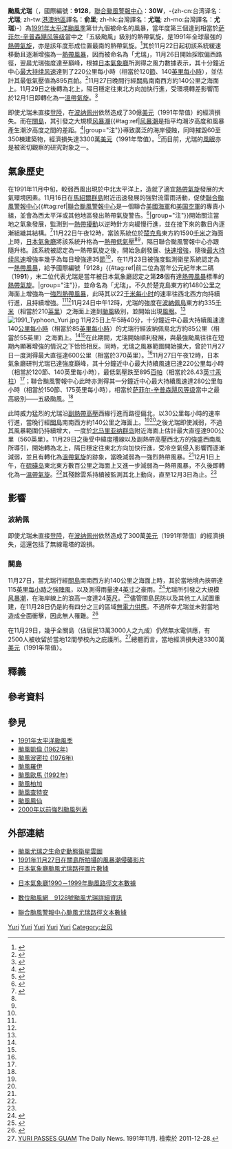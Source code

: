{{主條目消歧義|本文介紹的是1991年的-{zh-cn:台风俞里; zh-tw:強烈颱風尤瑞; zh-hk:颱風俞里; zh-mo:颱風俞里}-。關於1994年的同名熱帶氣旋，請參閱'''[[1994年太平洋颱風季#熱帶風暴俞里_(Yuri)|-{zh-cn:热带风暴俞里 (1994年); zh-tw:熱帶風暴尤瑞 (1994年); zh-hk:熱帶風暴俞里 (1994年); zh-mo:熱帶風暴俞里 (1994年)}-]]'''。}}
{{NoteUTC}}
{{NoteTA
|G1=Weather
|G2=Typhoon
|G3=TyphoonOld
|G4=CWBTyphoonOld
|G5=單位
|G6=地名
|1=zh-hans:柏加; zh-hant:柏加; zh-tw:帕卡
|2=zh-cn:数字;zh-tw:數位;zh-hk:數碼;
|skin=typhoon
}}
{{Infobox hurricane
| Name=颱風尤瑞<br>{{lang|en|Typhoon Yuri}}
| Type=超級颱風
| Year=1991
| Basin=WPac
| Image location=Typhoon Yuri 26 Nov 1991 2124z.png
| Image name=達巔峰強度之尤瑞
| Formed=1991年11月17日
| Dissipated=1991年12月4日
| Extratropical=1991年12月1日
| 10-min winds=120
| 1-min winds=150
| Pressure=895
| Fatalities=無
| Damages=36
| Areas= [[波纳佩岛|波纳佩岛]]、[[關島|關島]]
| Hurricane season=[[1991年太平洋颱風季|1991年太平洋颱風季]]
}}
'''颱風尤瑞'''（{{lang-en|Typhoon Yuri}}，國際編號：'''9128'''，[[聯合颱風警報中心|聯合颱風警報中心]]：'''30W'''，-{zh-cn:台湾译名：'''尤瑞'''; zh-tw:[[港澳地區|港澳地區]]譯名：'''俞里'''; zh-hk:台灣譯名：'''尤瑞'''; zh-mo:台灣譯名：'''尤瑞'''}-）為[[1991年太平洋颱風季|1991年太平洋颱風季]]第廿九個被命名的風暴，當年度第三個達到相當於[[萨菲尔-辛普森飓风等级|萨菲尔-辛普森飓风等级]]當中之「五級颱風」級別的熱帶氣旋，是1991年全球最強的[[熱帶氣旋|熱帶氣旋]]，亦是該年度形成位置最南的熱帶氣旋。<ref name="CWB1991">{{citeweb|url=http://photino.cwb.gov.tw/rdcweb/lib/cd/cd02tyrp/tyr1991.exe |title= 民國八十年颱風調查報告|publisher=交通部中央氣象局|accessdate=2015-05-15}}</ref>其於11月22日起初該系統緩速移動且逐漸增強為一[[熱帶風暴|熱帶風暴]]，因而被命名為「尤瑞」，11月26日開始採取偏西路徑，翌晨尤瑞強度達至巔峰，根據[[氣象廳_(日本)|日本氣象廳]]所測得之風力數據表示，其十分鐘近中心[[最大持续风速|最大持续风速]]達到了220公里每小時（相當於120[[節_(單位)|節]]、140[[英里每小時|英里每小時]]），並估計其最低氣壓值為895[[帕斯卡|百帕]]。<ref name="JMAData">{{cite web|title=日本氣象廳1990至1999年度　熱帶氣旋最佳路徑報告|url=http://www.jma.go.jp/jma/jma-eng/jma-center/rsmc-hp-pub-eg/Besttracks/bst9099.txt|publisher=日本氣象廳|accessdate=2014-07-30|location=日本東京|format=TXT|date=1992-01-04|archive-date=2014-11-02|archive-url=https://web.archive.org/web/20141102053515/http://www.jma.go.jp/jma/jma-eng/jma-center/rsmc-hp-pub-eg/Besttracks/bst9099.txt|dead-url=no}}</ref>11月27日晚間行經[[關島|關島]]南南西方約140公里之海面上。11月29日之後轉為北上，隔日穩定往東北方向加快行進，受環境轉差影響而於12月1日即轉化為一[[溫帶氣旋|溫帶氣旋]]。<ref name="Yuri">{{cite web|title=皇家香港天文台1991年度熱帶氣旋報告|url= http://www.hko.gov.hk/publica/tc/tc1991.pdf|publisher=[[香港天文台|皇家香港天文台]]|year=1991|accessdate=2011-12-18}}</ref>

即使尤瑞未直接[[登陸_(氣象學)|登陸]]，在[[波纳佩州|波纳佩州]]依然造成了30億[[美元|美元]]（1991年幣值）的經濟損失。而在[[關島|關島]]，其引發之大規模[[风暴潮|风暴潮]]{{#tag:ref|[[风暴潮|风暴潮]]是指平均潮汐高度和風暴產生潮汐高度之間的差距。<ref name="glo">{{cite report | publisher = 美國國家颶風中心 | date = 2013-03-25 | accessdate = 2014-06-15 | title = 美國國家颶風中心術語表 | archivedate = 2014-06-01 | url = http://www.nhc.noaa.gov/aboutgloss.shtml | deadurl = no | archiveurl = https://web.archive.org/web/20140601020814/http://www.nhc.noaa.gov/aboutgloss.shtml}}</ref>|group="注"}}導致廣泛的海岸侵蝕，同時摧毀60至350棟建築物，經濟損失達3300萬[[美元|美元]]（1991年幣值）。<ref>{{cite web|title=1991 Super Typhoon Yuri|url=http://www.usno.navy.mil/NOOC/nmfc-ph/RSS/jtwc/atcr/1991atcr/pdf/wnp/30w.pdf|publisher=聯合颱風警報中心|accessdate=2007-05-18|location=關島|format=PDF|year=1991|pages=140–45|deadurl=yes|archiveurl=https://web.archive.org/web/20110607023756/http://www.usno.navy.mil/NOOC/nmfc-ph/RSS/jtwc/atcr/1991atcr/pdf/wnp/30w.pdf|archivedate=2011-06-07}}</ref>而目前，尤瑞的[[風眼|風眼]]亦是被密切觀察的研究對象之一。

== 氣象歷史 ==
{{storm path|Yuri 1991 track.png|alt=風暴路徑圖}}
在1991年11月中旬，較弱西風出現於中北太平洋上，造就了適宜[[熱帶氣旋|熱帶氣旋]]發展的大氣環境因素。11月16日在[[馬紹爾群島|馬紹爾群島]]附近迅速發展的強對流雷雨活動，促使[[聯合颱風警報中心|聯合颱風警報中心]]{{#tag:ref|[[聯合颱風警報中心|聯合颱風警報中心]]是一個聯合[[美國海軍|美國海軍]]和[[美国空軍|美国空軍]]的專責小組，並會為西太平洋或其他地區發出熱帶氣旋警告。<ref>{{cite web|author=聯合颱風警報中心|title=聯合颱風警報中心的使命|year=2011|accessdate=2011-11-30|url=https://metocph.nmci.navy.mil/jtwc/menu/JTWC_mission.html|archiveurl=https://web.archive.org/web/20070726103400/https://metocph.nmci.navy.mil/jtwc/menu/JTWC_mission.html|archivedate=2007-07-26|publisher=美國海、空軍|deadurl=yes}}</ref>|group="注"}}開始關注當地之氣象發展，監測到一[[熱帶擾動|熱帶擾動]]以逆時針方向緩慢行進，並在接下來的數日內逐漸組織其結構。<ref name=ATCR>{{cite web|author1=Rudolph, Dieter K.|author2=Guard, Charles P.|title=1991 Annual Tropical Cyclone Report|url=http://www.usno.navy.mil/NOOC/nmfc-ph/RSS/jtwc/atcr/1991atcr.pdf|publisher=聯合颱風警報中心|accessdate=2014-07-27|location=關島|format=PDF|year=1991|pages=140–45|archive-date=2013-12-06|archive-url=https://web.archive.org/web/20131206153810/http://www.usno.navy.mil/NOOC/nmfc-ph/RSS/jtwc/atcr/1991atcr.pdf|dead-url=no}}</ref>11月22日午夜12時，當該系統位於[[楚克州|楚克島]]東方約1590[[千米|千米]]之海面上時，[[氣象廳_(日本)|日本氣象廳]]將該系統升格為一[[熱帶低氣壓|熱帶低氣壓]]<ref name=JMAData/><ref name="Yuri"/>，隔日聯合颱風警報中心亦跟隨升格。該系統被認定為一熱帶氣旋之後，開始急劇發展、[[快速增強|快速增強]]，隨後[[最大持续风速|最大持续风速]]增強率幾乎為每日增強達35[[節_(單位)|節]]<ref name="CWB1991"/>，在11月23日被強度監測衛星系統認定為一[[熱帶風暴|熱帶風暴]]，給予國際編號「9128」{{#tag:ref|前二位為當年公元紀年末二碼（19'''91'''），末二位代表尤瑞是當年被日本氣象廳認定之第'''28'''個有達[[熱帶風暴|熱帶風暴]]標準的[[熱帶氣旋|熱帶氣旋]]。|group="注"}}，並命名為「尤瑞」。不久於楚克島東方約1480公里之海面上增強為一[[強烈熱帶風暴|強烈熱帶風暴]]，此時其以22[[千米每小时|千米每小时]]的速率往西北西方向持續行進，且持續增強。<ref name=JMAData/><ref name="Yuri"/>11月24日中午12時，尤瑞的強度在[[波纳佩州|波納佩島]]東方約335[[千米|千米]]（相當於210[[英里|英里]]）之海面上達到[[颱風|颱風]]級別，並開始出現[[風眼|風眼]]。<ref name=ATCR/>
[[File:1991_Typhoon_Yuri.jpg|thumb]]
11月25日上午5時40分，十分鐘近中心最大持續風速達140[[公里每小時|公里每小時]]（相當於85[[英里每小時|英里每小時]]）的尤瑞行經波納佩島北方約85公里（相當於55英里）之海面上。<ref name=JMAData/><ref name="Yuri"/>在此期間，尤瑞開始順利發展，與最強颱風往往在短期內顯著增強的情況之下恰恰相反。同時，尤瑞之風暴範圍開始擴大，曾於11月27日一度測得最大直徑達600公里（相當於370英里）。<ref name=ATCR/>11月27日午夜12時，日本氣象廳研判尤瑞已達強度巔峰，其十分鐘近中心最大持續風速已達220公里每小時（相當於120節、140英里每小時），最低氣壓跌至895[[帕斯卡|百帕]]（相當於26.43[[英寸汞柱|英寸汞柱]]）<ref name=JMAData />；聯合颱風警報中心此時亦測得其一分鐘近中心最大持續風速達280公里每小時（相當於150節、175英里每小時），相當於[[萨菲尔-辛普森飓风等级|萨菲尔-辛普森飓风等级]]當中之最高級別——五級颱風。<ref name=ATCR/>

此時威力猛烈的尤瑞沿[[副熱帶高壓|副熱帶高壓]]西緣行進而路徑偏北，以30公里每小時的速率行進，當晚行經[[關島|關島]]南南西方約140公里之海面上。<ref name="CWB1991"/><ref name="Yuri"/>之後尤瑞即使減弱，不過其風暴範圍仍持續增大，一度於[[北马里亚纳群岛|北马里亚纳群岛]]附近海面上估計最大直徑達900公里（560英里）。11月29日之後受中緯度槽線以及副熱帶高壓西北方的強盛西南風所導引，開始轉為北上，隔日穩定往東北方向加快行進，受冷空氣侵入影響而逐漸減弱，並且有轉化為[[溫帶氣旋|溫帶氣旋]]的跡象，當晚減弱為一強烈熱帶風暴。<ref name="CWB1991"/>12月1日上午，在[[硫磺岛|硫磺岛]]東北東方數百公里之海面上又進一步減弱為一熱帶風暴，不久後即轉化為一[[溫帶氣旋|溫帶氣旋]]。<ref name=ATCR/>其殘餘雲系持續被監測其北上動向，直至12月3日為止。<ref name=JMAData />

== 影響 ==

=== 波納佩 ===
即使尤瑞未直接[[登陸_(氣象學)|登陸]]，在[[波纳佩州|波纳佩州]]依然造成了300萬[[美元|美元]]（1991年幣值）的經濟損失，這還包括了無線電塔的毀損。

=== 關島 ===
11月27日，當尤瑞行經[[關島|關島]]南南西方約140公里之海面上時，其於當地境內挾帶達115[[英里每小時|英里每小時]]之強[[陣風|陣風]]，以及測得雨量達4[[英寸|英寸]]之豪雨。<ref>{{cite news|title=Guam still recovering from Yuri|url=
http://nl.newsbank.com/nl-search/we/Archives?p_product=RM&p_theme=rm&p_action=search&p_maxdocs=200&p_topdoc=1&p_text_direct-0=0EB4D961D1F92793&p_field_direct-0=document_id&p_perpage=10&p_sort=YMD_date:D&s_trackval=GooglePM|newspaper=The Rock Mountain News|year=1991|accessdate=2011-12-28}}</ref>尤瑞所引發之大規模[[风暴潮|风暴潮]]，在海岸線上的浪高一度達24[[英尺|英尺]]。<ref>{{cite news|title=BREAKINGNEWS:TYPHOON YURI PASSES GUAM|url=http://news.google.com/newspapers?id=d0RWAAAAIBAJ&sjid=1uoDAAAAIBAJ&pg=1202,6198607&dq=typhoon+guam&hl=en|newspaper=The Eugene-Register Guard|year=1991|accessdate=}}</ref>儘管關島民防以及其他工人試圖重建，在11月28日仍是約有四分之三的區域[[停電|無電力供應]]。不過所幸尤瑞並未對當地造成全面衝擊，因此無人罹難。<ref>{{cite news|title=Typhoon Yuri passes Guam|url= http://nl.newsbank.com/nl-search/we/Archives?p_product=NewsLibrary&p_multi=DSNB&d_place=DSNB&p_theme=newslibrary2&p_action=search&p_maxdocs=200&p_topdoc=1&p_text_direct-0=0F36020BC730A145&p_field_direct-0=document_id&p_perpage=10&p_sort=YMD_date:D&s_trackval=GooglePM|newspaper=Deseret News|date=November 28, 1991|accessdate=December 28, 2011}}</ref>

在11月29日，幾乎全關島（佔居民13萬3000人之九成）仍然無水電供應，有2500人被收留於當地12間學校內之庇護所。<ref>[http://news.google.com/newspapers?id=FTBCAAAAIBAJ&sjid=p6oMAAAAIBAJ&pg=4834,3449961&dq=typhoon+guam&hl=en YURI PASSES GUAM] The Daily News. 1991年11月. 檢索於 2011-12-28.</ref>總體而言，當地經濟損失達3300萬[[美元|美元]]（1991年幣值）。

== 釋義 ==
{{Reflist|group="注"}}

== 參考資料 ==
{{Reflist|2}}

== 參見 ==
{{portal box|热带气旋|太平洋颱風季}}
{{portal phs}}
*[[1991年太平洋颱風季|1991年太平洋颱風季]]
*[[1962年太平洋颱風季#超級颱風凱倫_(Karen)|颱風凱倫 (1962年)]]
*[[1976年太平洋颱風季#颱風柏美娜_(Pamela)|颱風波密拉 (1976年)]]
*[[颱風羅伊|颱風羅伊]]
*[[1992年太平洋颱風季#颱風歐馬_(Omar)|颱風歐馬 (1992年)]]
*[[颱風柏加|颱風柏加]]
*[[颱風查特安|颱風查特安]]
*[[颱風鳳仙|颱風鳳仙]]
*[[2000年以前強烈颱風列表|2000年以前強烈颱風列表]]

== 外部連結 ==
{{Commons category|Typhoon Yuri (1991)}}
*[https://www.youtube.com/watch?v=cPCm3QuvMTg 颱風尤瑞之生命史動態衛星雲圖]
*[https://www.youtube.com/watch?v=l9vDSWugz08 1991年11月27日在關島所拍攝的風暴潮侵襲影片]
*[http://www.data.jma.go.jp/fcd/yoho/data/typhoon/T9128.png 日本氣象廳颱風尤瑞路徑圖片數據]
*{{en}}[http://www.jma.go.jp/jma/jma-eng/jma-center/rsmc-hp-pub-eg/Besttracks/bst9099.txt 日本氣象廳1990－1999年颱風路徑文本數據] {{Wayback|url=http://www.jma.go.jp/jma/jma-eng/jma-center/rsmc-hp-pub-eg/Besttracks/bst9099.txt |date=20141102053515 }}
*{{en}}[http://agora.ex.nii.ac.jp/digital-typhoon/summary/wnp/s/199128.html.en 數位颱風網　9128號颱風尤瑞詳細資訊]
*{{en}}[http://www.usno.navy.mil/NOOC/nmfc-ph/RSS/jtwc/best_tracks/1991/1991s-bwp/bwp301991.txt 聯合颱風警報中心颱風尤瑞路徑文本數據]

{{1991年太平洋颱風季}}
[[Category:1991年太平洋颱風季|Yuri]]
[[Category:五級熱帶氣旋|Yuri]]
[[Category:影响密克罗尼西亚联邦的热带气旋|Yuri]]
[[Category:影响关岛的热带气旋|Yuri]]
[[Category:影响北马里亚纳群岛的热带气旋|Yuri]]
[[Category:台风|Category:台风]]